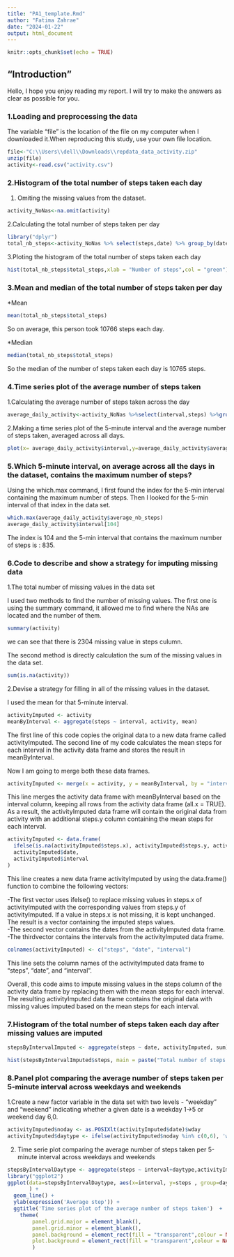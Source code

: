 ```yaml
---
title: "PA1_template.Rmd"
author: "Fatima Zahrae"
date: "2024-01-22"
output: html_document
---
```


```r
knitr::opts_chunk$set(echo = TRUE)
```

## "Introduction"

Hello, I hope you enjoy reading my report. I will try to make the answers as clear as possible for you.

### 1.Loading and preprocessing the data

The variable "file" is the location of the file on my computer when I downloaded it.When reproducing this study, use your own file location.

```r
file<-"C:\\Users\\dell\\Downloads\\repdata_data_activity.zip"
unzip(file)
activity<-read.csv("activity.csv")
```

### 2.Histogram of the total number of steps taken each day

1. Omiting the missing values from the dataset.

```r
activity_NoNas<-na.omit(activity)
```

2.Calculating the total number of steps taken per day

```r
library("dplyr")
total_nb_steps<-activity_NoNas %>% select(steps,date) %>% group_by(date)%>% mutate(date=factor(date))%>% summarize(total_steps=sum(steps))
```

3.Ploting the histogram of the total number of steps taken each day

```r
hist(total_nb_steps$total_steps,xlab = "Number of steps",col = "green")
```

### 3.Mean and median of the total number of steps taken per day

*Mean
```r
mean(total_nb_steps$total_steps)
```
So on average, this person took 10766 steps each day.

*Median
```r
median(total_nb_steps$total_steps)
```

So the median of the number of steps taken each day is 10765 steps.

### 4.Time series plot of the average number of steps taken

1.Calculating the average number of steps taken across the day

```r
average_daily_activity<-activity_NoNas %>%select(interval,steps) %>%group_by(interval)%>% mutate(interval=factor(interval)) %>% summarize(average_nb_steps=mean(steps))
```

2.Making a time series plot of the 5-minute interval and the average number of steps taken, averaged across all days.

```r
plot(x= average_daily_activity$interval,y=average_daily_activity$average_nb_steps,type="l",ylab="average nb of steps",xlab="5 min interval")
```

### 5.Which 5-minute interval, on average across all the days in the dataset, contains the maximum number of steps?

Using the which.max command, I first found the index for the 5-min interval containing the maximum number of steps. Then I looked for the 5-min interval of that index in the data set.

```r
which.max(average_daily_activity$average_nb_steps)
average_daily_activity$interval[104]
```

The index is 104 and the 5-min interval that contains the maximum number of steps is : 835.

### 6.Code to describe and show a strategy for imputing missing data

1.The total number of missing values in the data set

I used two methods to find the number of missing values. The first one is using the summary command, it allowed me to find where the NAs are located and the number of them.

```r
summary(activity)
```

we can see that there is 2304 missing value in steps culumn.

The second method is directly calculation the sum of the missing values in the data set.

```r
sum(is.na(activity))
```

2.Devise a strategy for filling in all of the missing values in the dataset.

I used the mean for that 5-minute interval.

```r
activityImputed <- activity
meanByInterval <- aggregate(steps ~ interval, activity, mean)
```
The first line of this code copies the original data to a new data frame called activityImputed.
The second line of my code calculates the mean steps for each interval in the activity data frame and stores the result in meanByInterval.

Now I am going to merge both these data frames.

```r
activityImputed <- merge(x = activity, y = meanByInterval, by = "interval", all.x = TRUE)
```

This line merges the activity data frame with meanByInterval based on the interval column, keeping all rows from the activity data frame (all.x = TRUE). As a result, the activityImputed data frame will contain the original data from activity with an additional steps.y column containing the mean steps for each interval.

```r
activityImputed <- data.frame(
  ifelse(is.na(activityImputed$steps.x), activityImputed$steps.y, activityImputed$steps.x),
  activityImputed$date,
  activityImputed$interval
)
```

This line creates a new data frame activityImputed by using the data.frame() function to combine the following vectors:

-The first vector uses ifelse() to replace missing values in  steps.x of activityImputed with the corresponding values from steps.y of activityImputed. If a value in steps.x is not missing, it is kept unchanged. The result is a vector containing the imputed steps values.  
-The second vector contains the dates from the activityImputed data frame.   
-The thirdvector contains the intervals from the activityImputed data frame.
    
```r
colnames(activityImputed) <- c("steps", "date", "interval")
```

This line sets the column names of the activityImputed data frame to "steps", "date", and "interval".

Overall, this code aims to impute missing values in the steps column of the activity data frame by replacing them with the mean steps for each interval. The resulting activityImputed data frame contains the original data with missing values imputed based on the mean steps for each interval.

### 7.Histogram of the total number of steps taken each day after missing values are imputed

```r
stepsByIntervalImputed <- aggregate(steps ~ date, activityImputed, sum)

hist(stepsByIntervalImputed$steps, main = paste("Total number of steps taken each day"), col="blue", xlab="Number of Steps")
```

### 8.Panel plot comparing the average number of steps taken per 5-minute interval across weekdays and weekends

1.Create a new factor variable in the data set with two levels - “weekday” and “weekend” indicating whether a given date is a weekday 1->5 or weekend day 6,0.

```r
activityImputed$noday <- as.POSIXlt(activityImputed$date)$wday
activityImputed$daytype <- ifelse(activityImputed$noday %in% c(0,6), 'weekend', 'weekday')
```

2. Time serie plot comparing the average number of steps taken per 5-minute interval across weekdays and weekends

```r
stepsByIntervalDaytype <- aggregate(steps ~ interval+daytype,activityImputed, mean)
library("ggplot2")
ggplot(data=stepsByIntervalDaytype, aes(x=interval, y=steps , group=daytype, colour=daytype   )
       ) +
  geom_line() +
  ylab(expression('Average step')) +
  ggtitle('Time series plot of the average number of steps taken')  +
    theme(
        panel.grid.major = element_blank(), 
        panel.grid.minor = element_blank(),
        panel.background = element_rect(fill = "transparent",colour = NA),
        plot.background = element_rect(fill = "transparent",colour = NA)
        )
```


